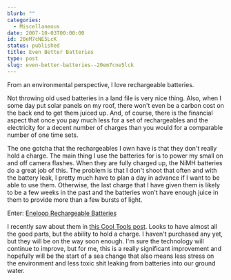 ```yaml
---
blurb: ""
categories:
  - Miscellaneous
date: 2007-10-03T00:00:00
id: 20eM7cNE5LcK
status: published
title: Even Better Batteries
type: post
slug: even-better-batteries--20em7cne5lck
---
```


From an environmental perspective, I love rechargeable batteries.

Not throwing old used batteries in a land file is very nice thing. Also, when I some day put solar panels on my roof, there won't even be a carbon cost on the back end to get them juiced up. And, of course, there is the financial aspect that once you pay much less for a set of rechargeables and the electricity for a decent number of charges than you would for a comparable number of one time sets.

The one gotcha that the rechargeables I own have is that they don't really hold a charge. The main thing I use the batteries for is to power my small on and off camera flashes. When they are fully charged up, the NiMH batteries do a great job of this. The problem is that I don't shoot that often and with the battery leak, I pretty much have to plan a day in advance if I want to be able to use them. Otherwise, the last charge that I have given them is likely to be a few weeks in the past and the batteries won't have enough juice in them to provide more than a few bursts of light.

Enter: [Eneloop Rechargeable Batteries](http://www.eneloop.info/)

I recently saw about them in [this Cool Tools post](http://www.kk.org/cooltools/archives/001921.php). Looks to have almost all the good parts, but the ability to hold a charge. I haven't purchased any yet, but they will be on the way
soon enough. I'm sure the technology will continue to improve, but for me, this is a really significant improvement and hopefully will be the start of a sea change that also means less stress on the environment and less toxic shit leaking from batteries into our ground water.